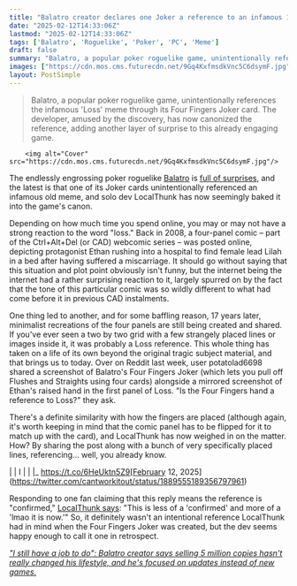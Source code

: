 ```yaml
---
title: "Balatro creator declares one Joker a reference to an infamous 17-year-old meme, even if it wasn't originally intentional: 'This is less of a 'confirmed' and more of a 'lmao it is now''"
date: "2025-02-12T14:33:06Z"
lastmod: "2025-02-12T14:33:06Z"
tags: ['Balatro', 'Roguelike', 'Poker', 'PC', 'Meme']
draft: false
summary: "Balatro, a popular poker roguelike game, unintentionally references the infamous 'Loss' meme through its Four Fingers Joker card. The developer, amused by the discovery, has now canonized the reference, adding another layer of surprise to this already engaging game."
images: ["https://cdn.mos.cms.futurecdn.net/9Gq4KxfmsdkVnc5C6dsymF.jpg"]
layout: PostSimple
---
```

> Balatro, a popular poker roguelike game, unintentionally references the infamous 'Loss' meme through its Four Fingers Joker card. The developer, amused by the discovery, has now canonized the reference, adding another layer of surprise to this already engaging game.


        <img alt="Cover" src="https://cdn.mos.cms.futurecdn.net/9Gq4KxfmsdkVnc5C6dsymF.jpg"/>
        
The endlessly engrossing poker roguelike [<u>Balatro</u>](https://www.gamesradar.com/balatro/) is [<u>full of surprises</u>](https://www.gamesradar.com/games/roguelike/looks-like-we-found-out-who-the-real-joker-is-balatro-dev-reveals-one-joker-card-has-been-hiding-a-revolutionary-secret-all-along-because-they-thought-it-was-pretty-funny/), and the latest is that one of its Joker cards unintentionally referenced an infamous old meme, and solo dev LocalThunk has now seemingly baked it into the game's canon.

Depending on how much time you spend online, you may or may not have a strong reaction to the word "loss." Back in 2008, a four-panel comic – part of the Ctrl+Alt+Del (or CAD) webcomic series – was posted online, depicting protagonist Ethan rushing into a hospital to find female lead Lilah in a bed after having suffered a miscarriage. It should go without saying that this situation and plot point obviously isn't funny, but the internet being the internet had a rather surprising reaction to it, largely spurred on by the fact that the tone of this particular comic was so wildly different to what had come before it in previous CAD instalments.

One thing led to another, and for some baffling reason, 17 years later, minimalist recreations of the four panels are still being created and shared. If you've ever seen a two by two grid with a few strangely placed lines or images inside it, it was probably a Loss reference. This whole thing has taken on a life of its own beyond the original tragic subject material, and that brings us to today. Over on Reddit last week, user potatolad6698 shared a screenshot of Balatro's Four Fingers Joker (which lets you pull off Flushes and Straights using four cards) alongside a mirrored screenshot of Ethan's raised hand in the first panel of Loss. "Is the Four Fingers hand a reference to Loss?" they ask.

There's a definite similarity with how the fingers are placed (although again, it's worth keeping in mind that the comic panel has to be flipped for it to match up with the card), and LocalThunk has now weighed in on the matter. How? By sharing the post along with a bunch of very specifically placed lines, referencing… well, you already know.

| | I | | |_ https://t.co/6HeUktn5Z9[February 12, 2025](https://twitter.com/cantworkitout/status/1889555189356797961)

Responding to one fan claiming that this reply means the reference is "confirmed," [<u>LocalThunk says</u>](https://x.com/LocalThunk/status/1889557900709810668): "This is less of a 'confirmed' and more of a 'lmao it is now.'" So, it definitely wasn't an intentional reference LocalThunk had in mind when the Four Fingers Joker was created, but the dev seems happy enough to call it one in retrospect.

[<u><em>"I still have a job to do": Balatro creator says selling 5 million copies hasn't really changed his lifestyle, and he's focused on updates instead of new games.</em></u>](https://www.gamesradar.com/games/roguelike/i-still-have-a-job-to-do-balatro-creator-says-selling-5-million-copies-hasnt-really-changed-his-lifestyle-and-hes-focused-on-updates-instead-of-new-games/)
        